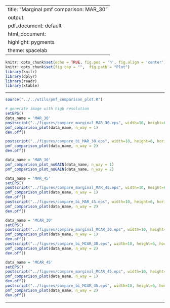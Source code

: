 
---
title: "Marginal pmf comparison: MAR_30"
output:
  pdf_document: default
  html_document:
    highlight: pygments
    theme: spacelab
---

```r
knitr::opts_chunk$set(echo = TRUE, fig.pos = 'h', fig.align = 'center')
knitr::opts_chunk$set(fig.cap = "",  fig.path = "Plot")
library(knitr)
library(dplyr)
library(readr)
library(xtable)
```

* * *

```r
source("../../utils/pmf_comparison_plot.R")
```

```r
# generate image with high resolution
setEPS()
data_name = 'MAR_30'
postscript("../figures/compare_marginal_MAR_30.eps", width=10, height=6, horizontal = FALSE, onefile=FALSE)
pmf_comparison_plot(data_name, n_way = 1)
dev.off()

postscript("../figures/compare_bi_MAR_30.eps", width=10, height=6, horizontal = FALSE, onefile=FALSE)
pmf_comparison_plot(data_name, n_way = 2)
dev.off()
```

```r
data_name = 'MAR_30'
pmf_comparison_plot_noGAIN(data_name, n_way = 1)
pmf_comparison_plot_noGAIN(data_name, n_way = 2)
```


```r
data_name = 'MAR_45'
setEPS()
postscript("../figures/compare_marginal_MAR_45.eps", width=10, height=6, horizontal = FALSE, onefile=FALSE)
pmf_comparison_plot(data_name, n_way = 1)
dev.off()
postscript("../figures/compare_bi_MAR_45.eps", width=10, height=6, horizontal = FALSE, onefile=FALSE)
pmf_comparison_plot(data_name, n_way = 2)
dev.off()
```

```r
data_name = 'MCAR_30'
setEPS()
postscript("../figures/compare_marginal_MCAR_30.eps", width=10, height=6, horizontal = FALSE, onefile=FALSE)
pmf_comparison_plot(data_name, n_way = 1)
dev.off()
postscript("../figures/compare_bi_MCAR_30.eps", width=10, height=6, horizontal = FALSE, onefile=FALSE)
pmf_comparison_plot(data_name, n_way = 2)
dev.off()
```

```r
data_name = 'MCAR_45'
setEPS()
postscript("../figures/compare_marginal_MCAR_45.eps", width=10, height=6, horizontal = FALSE, onefile=FALSE)
pmf_comparison_plot(data_name, n_way = 1)
dev.off()
postscript("../figures/compare_bi_MCAR_45.eps", width=10, height=6, horizontal = FALSE, onefile=FALSE)
pmf_comparison_plot(data_name, n_way = 2)
dev.off()
```

* * *



